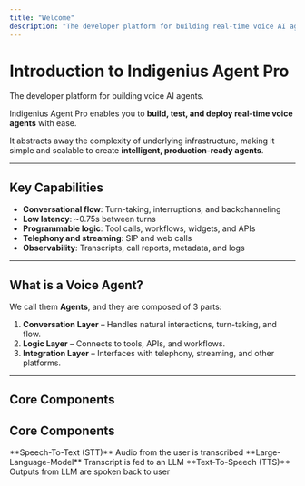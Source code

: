 ```yaml
---
title: "Welcome"
description: "The developer platform for building real-time voice AI agents"
---
```


# Introduction to Indigenius Agent Pro

The developer platform for building voice AI agents.

Indigenius Agent Pro enables you to **build, test, and deploy real-time voice agents** with ease.

It abstracts away the complexity of underlying infrastructure, making it simple and scalable to create **intelligent, production-ready agents**.

---

## Key Capabilities

- **Conversational flow**: Turn-taking, interruptions, and backchanneling
- **Low latency**: ~0.75s between turns
- **Programmable logic**: Tool calls, workflows, widgets, and APIs
- **Telephony and streaming**: SIP and web calls
- **Observability**: Transcripts, call reports, metadata, and logs

---

## What is a Voice Agent?

We call them **Agents**, and they are composed of 3 parts:

1. **Conversation Layer** – Handles natural interactions, turn-taking, and flow.
2. **Logic Layer** – Connects to tools, APIs, and workflows.
3. **Integration Layer** – Interfaces with telephony, streaming, and other platforms.

---

## Core Components

## Core Components  

<Grid cols={2}>

<Card>
**Speech-To-Text (STT)**  
Audio from the user is transcribed
</Card>

<Card>
**Large-Language-Model**  
Transcript is fed to an LLM
</Card>

<Card>
**Text-To-Speech (TTS)**  
Outputs from LLM are spoken back to user
</Card>

</Grid>